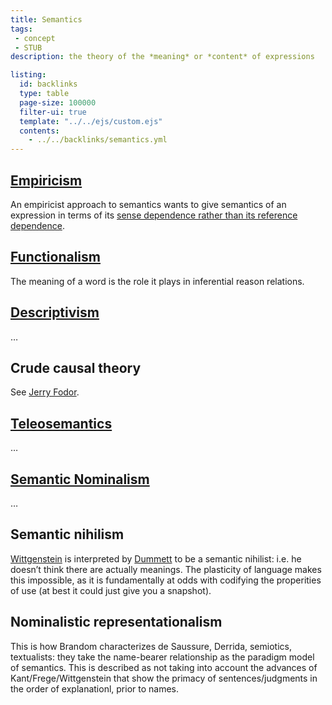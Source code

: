 ```yaml
---
title: Semantics
tags: 
 - concept 
 - STUB
description: the theory of the *meaning* or *content* of expressions

listing:
  id: backlinks
  type: table
  page-size: 100000
  filter-ui: true
  template: "../../ejs/custom.ejs"
  contents:
    - ../../backlinks/semantics.yml
---
```


## [Empiricism](/docs/phil/Empiricism.html)
An empiricist approach to semantics wants to give semantics of an expression 
in terms of its [sense dependence rather than its reference dependence](/docs/phil/interaction/Sense dependence vs reference.html).

## [Functionalism](/docs/phil/Functionalism.html)
The meaning of a word is the role it plays in inferential reason relations.

## [Descriptivism](/docs/phil/Descriptivism.html)
...

## Crude causal theory
See [Jerry Fodor](/docs/phil/people/Jerry Fodor.html).

## [Teleosemantics](/docs/phil/Teleosemantics.html)
...

## [Semantic Nominalism](/docs/phil/Semantic nominalism.html)
...

## Semantic nihilism

[Wittgenstein](/docs/phil/people/Ludwig Wittgenstein.html) is interpreted by [Dummett](/docs/phil/people/Michael Dummett.html) to be a semantic nihilist: i.e. he doesn't think there are actually meanings. The plasticity of language makes this impossible, as it is fundamentally at odds with codifying the properities of use (at best it could just give you a snapshot).

## Nominalistic representationalism
This is how Brandom characterizes de Saussure, Derrida, semiotics, textualists: they take the name-bearer relationship as the paradigm model of semantics. This is described as not taking into account the advances of Kant/Frege/Wittgenstein that show the primacy of sentences/judgments in the order of explanationl, prior to names.